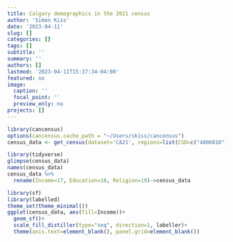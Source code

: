 ```yaml
---
title: Calgary demographics in the 2021 census
author: 'Simon Kiss'
date: '2023-04-11'
slug: []
categories: []
tags: []
subtitle: ''
summary: ''
authors: []
lastmod: '2023-04-11T15:37:34-04:00'
featured: no
image:
  caption: ''
  focal_point: ''
  preview_only: no
projects: []
---
```


```r
library(cancensus)
options(cancensus.cache_path = "~/Users/skiss/cancensus")
census_data <- get_census(dataset='CA21', regions=list(CSD=c("4806016")), vectors=c("v_CA21_560","v_CA21_5817","v_CA21_5742"), labels="detailed", geo_format="sf", level='CT')
```

```r
library(tidyverse)
glimpse(census_data)
names(census_data)
census_data %>% 
  rename(Income=17, Education=18, Religion=19)->census_data

```

```r
library(sf)
library(labelled)
theme_set(theme_minimal())
ggplot(census_data, aes(fill=Income))+
  geom_sf()+
  scale_fill_distiller(type="seq", direction=1, labeller)+
  theme(axis.text=element_blank(), panel.grid=element_blank())

```


